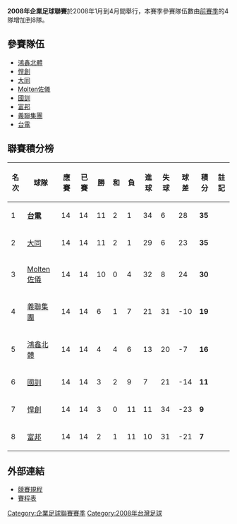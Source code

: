 '''2008年企業足球聯賽'''於2008年1月到4月間舉行，本賽季參賽隊伍數由[[2007年企業足球聯賽|前賽季]]的4隊增加到8隊。

== 參賽隊伍 ==
* [[臺北體院足球隊|鴻鑫北體]]
* [[銘傳大學足球隊|悍創]]
* [[大同足球隊|大同]]
* [[臺灣體院足球隊|Molten佐儀]]
* [[台灣國訓足球隊|國訓]]
* [[中華台北奧運足球隊|富邦]]
* [[義守大學足球隊|義聯集團]] 
* [[台電足球隊|台電]]

== 聯賽積分榜 ==
{| class="wikitable" style="text-align: center;"
! 名次 !! 球隊 !! 應賽 !! 已賽 !!勝 !! 和 !! 負 !! 進球 !! 失球 !! 球差 !! 積分 !! 註記
|-
|   1 ||style="text-align: left;"|'''[[台電足球隊|台電]]'''
               ||14     ||14    ||11  ||2   ||1  ||34    ||6     ||28    ||'''35'''||
|-
|   2 ||style="text-align: left;"|[[大同足球隊|大同]]
               ||14     ||14    ||11   ||2   ||1  ||29    ||6    ||23    ||'''35'''||
|-
|   3 ||style="text-align: left;"|[[臺灣體院足球隊|Molten佐儀]]
               ||14     ||14    ||10   ||0   ||4  ||32    ||8    ||24    ||'''30'''||
|-
|   4 ||style="text-align: left;"|[[義守大學足球隊|義聯集團]]
               ||14     ||14    ||6  ||1   ||7  ||21    ||31     ||-10    ||'''19'''||
|-
|   5 ||style="text-align: left;"|[[臺北體院足球隊|鴻鑫北體]]
               ||14     ||14    ||4  ||4   ||6  ||13    ||20    ||-7    ||'''16'''||
|-
|   6 ||style="text-align: left;"|[[台灣國訓足球隊|國訓]]
               ||14     ||14    ||3  ||2   ||9  ||7    ||21     ||-14    ||'''11'''||
|-
|   7 ||style="text-align: left;"|[[銘傳大學足球隊|悍創]] 
               ||14     ||14     ||3  ||0   ||11  ||11    ||34     ||-23    ||'''9'''||
|-
|   8 ||style="text-align: left;"|[[中華台北奧運足球隊|富邦]]
               ||14     ||14     ||2  ||1   ||11  ||10    ||31     ||-21    ||'''7'''||
|}

== 外部連結 ==
* [http://www.ctfa.com.tw/upload/zhtw/tournament_file/ctfa_game_67.doc 競賽規程]{{Wayback|url=http://www.ctfa.com.tw/upload/zhtw/tournament_file/ctfa_game_67.doc |date=20160303195536 }}
* [http://www.ctfa.com.tw/upload/zhtw/tournament_file/ctfa_game_83.doc 賽程表]{{Wayback|url=http://www.ctfa.com.tw/upload/zhtw/tournament_file/ctfa_game_83.doc |date=20190115114532 }}

{{fb start}}
{{企業足球聯賽}}
{{台灣足球}}
{{fb end}}

[[Category:企業足球聯賽賽季|Category:企業足球聯賽賽季]]
[[Category:2008年台灣足球|Category:2008年台灣足球]]